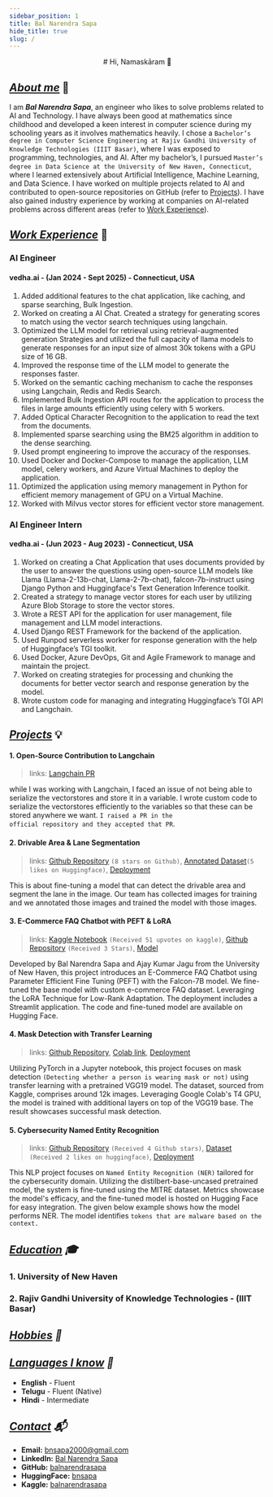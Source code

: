 ```yaml
---
sidebar_position: 1
title: Bal Narendra Sapa
hide_title: true
slug: /
---
```


<center>
# Hi, Namaskāram 👋
</center>


## ***<u>About me</u>*** 📝

I am ***Bal Narendra Sapa***, an engineer who likes to solve problems related to AI and Technology. I have always been good at mathematics since childhood and developed a keen interest in computer science during my schooling years as it involves mathematics heavily. I chose a `Bachelor’s degree in Computer Science Engineering at Rajiv Gandhi University of Knowledge Technologies (IIIT Basar)`, where I was exposed to programming, technologies, and AI. After my bachelor’s, I pursued `Master’s degree in Data Science at the University of New Haven, Connecticut`, where I learned extensively about Artificial Intelligence, Machine Learning, and Data Science. I have worked on multiple projects related to AI and contributed to open-source repositories on GitHub (refer to [Projects](#projects-)). I have also gained industry experience by working at companies on AI-related problems across different areas (refer to [Work Experience](#work-experience-)). 


## ***<u>Work Experience</u>*** 💼

### AI Engineer
#### vedha.ai - (Jan 2024 - Sept 2025) - Connecticut, USA

1. Added additional features to the chat application, like caching, and sparse searching, Bulk Ingestion.
2. Worked on creating a AI Chat. Created a strategy for generating scores to match using the vector search techniques using langchain.
3. Optimized the LLM model for retrieval using retrieval-augmented generation Strategies and utilized the full capacity of llama models to generate responses for an input size of almost 30k tokens with a GPU size of 16 GB.
4. Improved the response time of the LLM model to generate the responses faster.
5. Worked on the semantic caching mechanism to cache the responses using Langchain, Redis and Redis Search.
6. Implemented Bulk Ingestion API routes for the application to process the files in large amounts efficiently using celery with 5 workers.
7. Added Optical Character Recognition to the application to read the text from the documents.
8. Implemented sparse searching using the BM25 algorithm in addition to the dense searching.
9. Used prompt engineering to improve the accuracy of the responses.
10. Used Docker and Docker-Compose to manage the application, LLM model, celery workers, and Azure Virtual Machines to deploy the application.
11. Optimized the application using memory management in Python for efficient memory management of GPU on a Virtual Machine.
12. Worked with Milvus vector stores for efficient vector store management.

### AI Engineer Intern 
#### vedha.ai - (Jun 2023 - Aug 2023) - Connecticut, USA
1. Worked on creating a Chat Application that uses documents provided by the user to answer the questions using open-source LLM models like Llama (Llama-2-13b-chat, Llama-2-7b-chat), falcon-7b-instruct using Django Python and Huggingface's Text Generation Inference toolkit.
2. Created a strategy to manage vector stores for each user by utilizing Azure Blob Storage to store the vector stores.
3. Wrote a REST API for the application for user management, file management and LLM model interactions.
4. Used Django REST Framework for the backend of the application.
5. Used Runpod serverless worker for response generation with the help of Huggingface’s TGI toolkit.
6. Used Docker, Azure DevOps, Git and Agile Framework to manage and maintain the project.
7. Worked on creating strategies for processing and chunking the documents for better vector search and response generation by the model.
8. Wrote custom code for managing and integrating Huggingface’s TGI API and Langchain.


## ***<u>Projects</u>*** 💡

#### 1. Open-Source Contribution to Langchain

> links: [Langchain PR](https://github.com/langchain-ai/langchain/pull/7914)

while I was working with Langchain, I faced an issue of not being able to serialize the vectorstores and store it in a variable. I wrote custom code to serialize the vectorstores efficiently to the variables so that these can be stored anywhere we want. <code>I raised a PR in the official repository and they accepted that PR</code>.

#### 2. Drivable Area & Lane Segmentation

> links: [Github Repository](https://github.com/balnarendrasapa/road-detection) `(8 stars on Github)`, [Annotated Dataset](https://huggingface.co/datasets/bnsapa/road-detection)`(5 likes on Huggingface)`, [Deployment](https://huggingface.co/spaces/bnsapa/road-detection)

This is about fine-tuning a model that can detect the drivable area and segment the lane in the image. Our team has collected images for training and we annotated those images and trained the model with those images.


#### 3. E-Commerce FAQ Chatbot with PEFT & LoRA

> links: [Kaggle Notebook](https://www.kaggle.com/code/balnarendrasapa/fine-tuning-falcon-7b-with-faq-e-com-dataset) `(Received 51 upvotes on kaggle)`, [Github Repository](https://github.com/balnarendrasapa/faq-llm) `(Received 3 Stars)`, [Model](https://huggingface.co/bnsapa/faq-llm)

Developed by Bal Narendra Sapa and Ajay Kumar Jagu from the University of New Haven, this project introduces an E-Commerce FAQ Chatbot using Parameter Efficient Fine Tuning (PEFT) with the Falcon-7B model. We fine-tuned the base model with custom e-commerce FAQ dataset. Leveraging the LoRA Technique for Low-Rank Adaptation. The deployment includes a Streamlit application. The code and fine-tuned model are available on Hugging Face.


#### 4. Mask Detection with Transfer Learning

> links: [Github Repository](https://github.com/balnarendrasapa/mask-detection), [Colab link](https://colab.research.google.com/github/balnarendrasapa/mask-detection/blob/master/face_mask_detection.ipynb), [Deployment](https://huggingface.co/spaces/bnsapa/mask-detection)

Utilizing PyTorch in a Jupyter notebook, this project focuses on mask detection `(Detecting whether a person is wearing mask or not)` using transfer learning with a pretrained VGG19 model. The dataset, sourced from Kaggle, comprises around 12k images. Leveraging Google Colab's T4 GPU, the model is trained with additional layers on top of the VGG19 base. The result showcases successful mask detection.

#### 5. Cybersecurity Named Entity Recognition

> links: [Github Repository](https://github.com/balnarendrasapa/cybersecurity-ner) `(Received 4 Github stars)`, [Dataset](https://huggingface.co/datasets/bnsapa/cybersecurity-ner) `(Received 2 likes on huggingface)`, [Deployment](https://huggingface.co/spaces/bnsapa/cybersecurity-ner)

This NLP project focuses on `Named Entity Recognition (NER)` tailored for the cybersecurity domain. Utilizing the distilbert-base-uncased pretrained model, the system is fine-tuned using the MITRE dataset. Metrics showcase the model's efficacy, and the fine-tuned model is hosted on Hugging Face for easy integration. The given below example shows how the model performs NER. The model identifies `tokens that are malware based on the context.`


## ***<u>Education</u> 🎓***

### 1. University of New Haven

### 2. Rajiv Gandhi University of Knowledge Technologies - (IIIT Basar)


## ***<u>Hobbies</u> 🧶***


## ***<u>Languages I know</u> 🧶***

- **English** - Fluent
- **Telugu** - Fluent (Native)
- **Hindi** - Intermediate


## ***<u>Contact</u> 📬***

- **Email:** [bnsapa2000@gmail.com](mailto:bnsapa2000@gmail.com)
- **LinkedIn:** [Bal Narendra Sapa](https://www.linkedin.com/in/balnarendrasapa/)
- **GitHub:** [balnarendrasapa](https://github.com/balnarendrasapa)
- **HuggingFace:** [bnsapa](https://huggingface.co/bnsapa)
- **Kaggle:** [balnarendrasapa](https://www.kaggle.com/balnarendrasapa)